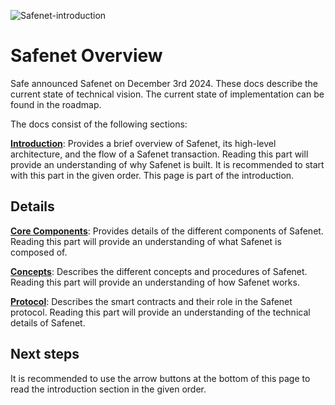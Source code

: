 ![Safenet-introduction](../../assets/safenet-introduction.png)

# Safenet Overview

Safe announced Safenet on December 3rd 2024. These docs describe the current state of technical vision. The current state of implementation can be found in the roadmap. 

The docs consist of the following sections:

**[Introduction](./introduction.mdx)**: Provides a brief overview of Safenet, its high-level architecture, and the flow of a Safenet transaction. Reading this part will provide an understanding of why Safenet is built. It is recommended to start with this part in the given order. This page is part of the introduction.

## Details

**[Core Components](./core-components/processor.mdx)**: Provides details of the different components of Safenet. Reading this part will provide an understanding of what Safenet is composed of.

**[Concepts](./concepts/settlement.mdx)**: Describes the different concepts and procedures of Safenet. Reading this part will provide an understanding of how Safenet works.

**[Protocol](./protocol/overview.mdx)**: Describes the smart contracts and their role in the Safenet protocol. Reading this part will provide an understanding of the technical details of Safenet.

## Next steps

It is recommended to use the arrow buttons at the bottom of this page to read the introduction section in the given order.
